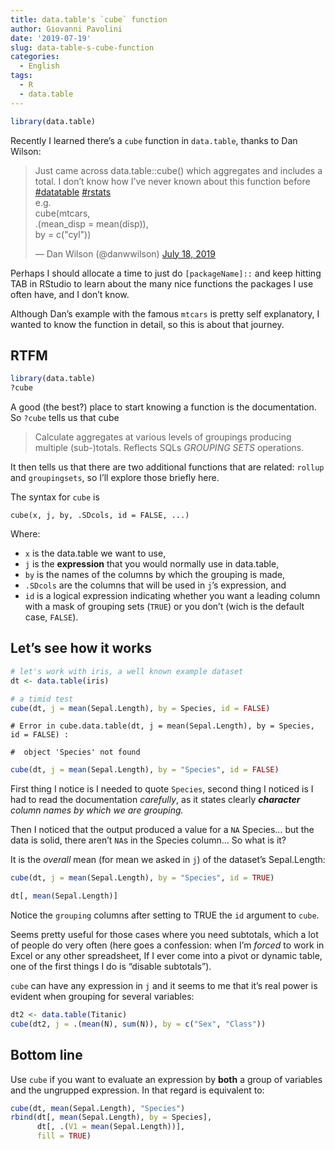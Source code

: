 ```yaml
---
title: data.table's `cube` function
author: Giovanni Pavolini
date: '2019-07-19'
slug: data-table-s-cube-function
categories:
  - English
tags:
  - R
  - data.table
---
```

```r
library(data.table)
```

Recently I learned there's a `cube` function in `data.table`, thanks to Dan Wilson:

<blockquote class="twitter-tweet"><p lang="en" dir="ltr">Just came across data.table::cube() which aggregates and includes a total. I don’t know how I’ve never known about this function before <a href="https://twitter.com/hashtag/datatable?src=hash&amp;ref_src=twsrc%5Etfw">#datatable</a> <a href="https://twitter.com/hashtag/rstats?src=hash&amp;ref_src=twsrc%5Etfw">#rstats</a><br>e.g. <br>cube(mtcars,<br> .(mean_disp = mean(disp)),<br> by = c(&quot;cyl&quot;))</p>&mdash; Dan Wilson (@danwwilson) <a href="https://twitter.com/danwwilson/status/1151816144522579968?ref_src=twsrc%5Etfw">July 18, 2019</a></blockquote> <script async src="https://platform.twitter.com/widgets.js" charset="utf-8"></script> 

Perhaps I should allocate a time to just do `[packageName]::` and keep hitting TAB in RStudio to learn about the many nice functions the packages I use often have, and I don't know.

Although Dan's example with the famous `mtcars` is pretty self explanatory, I wanted to know the function in detail, so this is about that journey.

## RTFM

```r
library(data.table)
?cube

```

A good (the best?) place to start knowing a function is the documentation. So `?cube` tells us that cube

> Calculate aggregates at various levels of groupings producing multiple (sub-)totals. Reflects SQLs _GROUPING SETS_ operations.

It then tells us that there are two additional functions that are related: `rollup` and `groupingsets`, so I'll explore those briefly here.

The syntax for `cube` is

`cube(x, j, by, .SDcols, id = FALSE, ...)`

Where:

+ `x` is the data.table we want to use,
+ `j` is the **expression** that you would normally use in data.table,
+ `by` is the names of the columns by which the grouping is made, 
+ `.SDcols` are the columns that will be used in `j`'s expression, and
+ `id` is a logical expression indicating whether you want a leading column with a mask of grouping sets (`TRUE`) or you don't (wich is the default case, `FALSE`).

## Let's see how it works

```r
# let's work with iris, a well known example dataset
dt <- data.table(iris)
```


```r
# a timid test
cube(dt, j = mean(Sepal.Length), by = Species, id = FALSE)
```

`       # Error in cube.data.table(dt, j = mean(Sepal.Length), by = Species, id = FALSE) :` 

`       #  object 'Species' not found`

```r
cube(dt, j = mean(Sepal.Length), by = "Species", id = FALSE)

```

First thing I notice is I needed to quote `Species`, second thing I noticed is I had to read the documentation *carefully*, as it states clearly _**character** column names by which we are grouping._

Then I noticed that the output produced a value for a `NA` Species... but the data is solid, there aren't `NA`s in the Species column... So what is it?

It is the *overall* mean (for mean we asked in `j`) of the dataset's Sepal.Length:

```r
cube(dt, j = mean(Sepal.Length), by = "Species", id = TRUE)

dt[, mean(Sepal.Length)]
```

Notice the `grouping` columns after setting to TRUE the `id` argument to `cube`.

Seems pretty useful for those cases where you need subtotals, which a lot of people do very often (here goes a confession: when I'm *forced* to work in Excel or any other spreadsheet, If I ever come into a pivot or dynamic table, one of the first things I do is "disable subtotals").

`cube` can have any expression in `j` and it seems to me that it's real power is evident when grouping for several variables:

```r
dt2 <- data.table(Titanic)
cube(dt2, j = .(mean(N), sum(N)), by = c("Sex", "Class"))

```

## Bottom line

Use `cube` if you want to evaluate an expression by **both** a group of variables and the ungrupped expression. In that regard is equivalent to:

```r
cube(dt, mean(Sepal.Length), "Species")
rbind(dt[, mean(Sepal.Length), by = Species], 
      dt[, .(V1 = mean(Sepal.Length))], 
      fill = TRUE)

```

